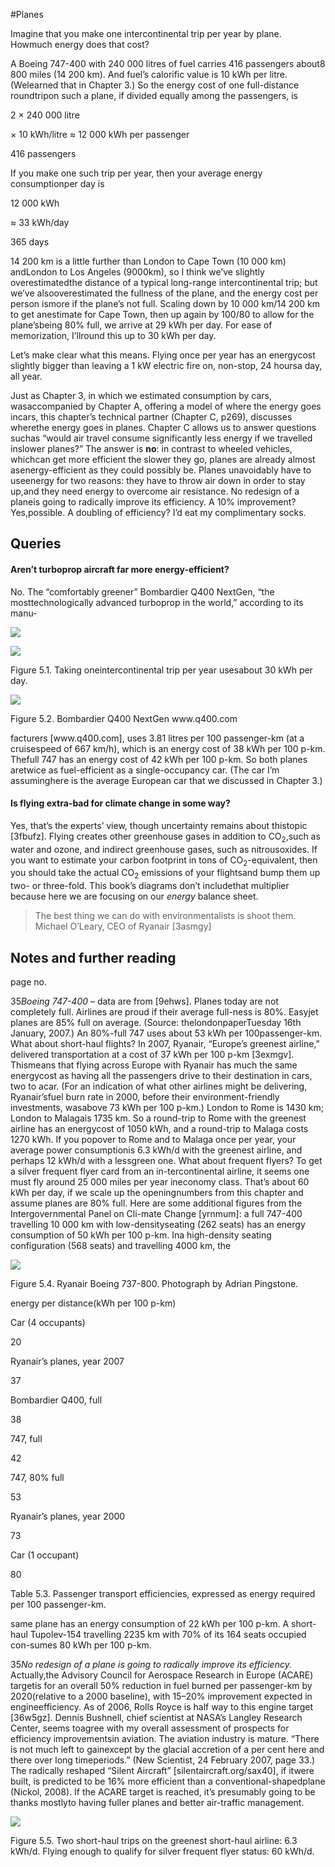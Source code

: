 #Planes

Imagine that you make one intercontinental trip per year by plane.
Howmuch energy does that cost?

A Boeing 747-400 with 240 000 litres of fuel carries 416 passengers
about8 800 miles (14 200 km). And fuel's calorific value is 10 kWh per
litre. (Welearned that in Chapter 3.) So the energy cost of one
full-distance roundtripon such a plane, if divided equally among the
passengers, is

2 × 240 000 litre

× 10 kWh/litre ≈ 12 000 kWh per passenger

416 passengers

If you make one such trip per year, then your average energy
consumptionper day is

12 000 kWh

≈ 33 kWh/day

365 days

14 200 km is a little further than London to Cape Town (10 000 km)
andLondon to Los Angeles (9000km), so I think we've slightly
overestimatedthe distance of a typical long-range intercontinental trip;
but we've alsooverestimated the fullness of the plane, and the energy
cost per person ismore if the plane's not full. Scaling down by 10 000
km/14 200 km to get anestimate for Cape Town, then up again by 100/80 to
allow for the plane'sbeing 80% full, we arrive at 29 kWh per day. For
ease of memorization, I'llround this up to 30 kWh per day.

Let's make clear what this means. Flying once per year has an energycost
slightly bigger than leaving a 1 kW electric fire on, non-stop, 24
hoursa day, all year.

Just as Chapter 3, in which we estimated consumption by cars,
wasaccompanied by Chapter A, offering a model of where the energy goes
incars, this chapter's technical partner (Chapter C, p269), discusses
wherethe energy goes in planes. Chapter C allows us to answer questions
suchas "would air travel consume significantly less energy if we
travelled inslower planes?"  The answer is **no**: in contrast to wheeled
vehicles, whichcan get more efficient the slower they go, planes are
already almost asenergy-efficient as they could possibly be. Planes
unavoidably have to useenergy for two reasons: they have to throw air
down in order to stay up,and they need energy to overcome air
resistance. No redesign of a planeis going to radically improve its
efficiency. A 10% improvement? Yes,possible. A doubling of efficiency?
I'd eat my complimentary socks.

Queries
-------

#### Aren't turboprop aircraft far more energy-efficient?

No. The "comfortably greener"  Bombardier Q400 NextGen, "the
mosttechnologically advanced turboprop in the world,"  according to its
manu-

![](images/figure334.png)

![](images/figure29.png)

Figure 5.1. Taking oneintercontinental trip per year usesabout 30 kWh
per day.

![](images/figure30.png)

Figure 5.2. Bombardier Q400 NextGen www.q400.com

facturers [www.q400.com], uses 3.81 litres per 100 passenger-km (at a
cruisespeed of 667 km/h), which is an energy cost of 38 kWh per 100
p-km. Thefull 747 has an energy cost of 42 kWh per 100 p-km. So both
planes aretwice as fuel-efficient as a single-occupancy car. (The car
I'm assuminghere is the average European car that we discussed in
Chapter 3.)

#### Is flying extra-bad for climate change in some way?

Yes, that's the experts' view, though uncertainty remains about
thistopic [3fbufz]. Flying creates other greenhouse gases in addition to
CO~2~,such as water and ozone, and indirect greenhouse gases, such as
nitrousoxides. If you want to estimate your carbon footprint in tons of
CO~2~-equivalent, then you should take the actual CO~2~ emissions of
your flightsand bump them up two- or three-fold. This book's diagrams
don't includethat multiplier because here we are focusing on our
*energy* balance sheet.

> The best thing we can do with environmentalists is shoot them. Michael
> O'Leary, CEO of Ryanair [3asmgy]

Notes and further reading
-------------------------

page no.

35*Boeing 747-400* – data are from [9ehws]. Planes today are not
completely full. Airlines are proud if their average full-ness is 80%.
Easyjet planes are 85% full on average. (Source: thelondonpaperTuesday
16th January, 2007.) An 80%-full 747 uses about 53 kWh per
100passenger-km. What about short-haul flights? In 2007, Ryanair,
"Europe's greenest airline," delivered transportation at a cost of 37 kWh
per 100 p-km [3exmgv]. Thismeans that flying across Europe with Ryanair
has much the same energycost as having all the passengers drive to their
destination in cars, two to acar. (For an indication of what other
airlines might be delivering, Ryanair'sfuel burn rate in 2000, before
their environment-friendly investments, wasabove 73 kWh per 100 p-km.)
London to Rome is 1430 km; London to Malagais 1735 km. So a round-trip
to Rome with the greenest airline has an energycost of 1050 kWh, and a
round-trip to Malaga costs 1270 kWh. If you popover to Rome and to
Malaga once per year, your average power consumptionis 6.3 kWh/d with
the greenest airline, and perhaps 12 kWh/d with a lessgreen one. What
about frequent flyers? To get a silver frequent flyer card from an
in-tercontinental airline, it seems one must fly around 25 000 miles per
year ineconomy class. That's about 60 kWh per day, if we scale up the
openingnumbers from this chapter and assume planes are 80% full. Here are
some additional figures from the Intergovernmental Panel on Cli-mate
Change [yrnmum]: a full 747-400 travelling 10 000 km with
low-densityseating (262 seats) has an energy consumption of 50 kWh per
100 p-km. Ina high-density seating configuration (568 seats) and
travelling 4000 km, the

![](images/figure31.png)

Figure 5.4. Ryanair Boeing 737-800. Photograph by Adrian Pingstone.

energy per distance(kWh per 100 p-km)

Car (4 occupants)

20

Ryanair's planes, year 2007

37

Bombardier Q400, full

38

747, full

42

747, 80% full

53

Ryanair's planes, year 2000

73

Car (1 occupant)

80

Table 5.3. Passenger transport efficiencies, expressed as energy
required per 100 passenger-km.

same plane has an energy consumption of 22 kWh per 100 p-km. A
short-haul Tupolev-154 travelling 2235 km with 70% of its 164 seats
occupied con-sumes 80 kWh per 100 p-km.

35*No redesign of a plane is going to radically improve its efficiency.*
Actually,the Advisory Council for Aerospace Research in Europe (ACARE)
targetis for an overall 50% reduction in fuel burned per passenger-km by
2020(relative to a 2000 baseline), with 15–20% improvement expected in
engineefficiency. As of 2006, Rolls Royce is half way to this engine
target [36w5gz]. Dennis Bushnell, chief scientist at NASA's Langley
Research Center, seems toagree with my overall assessment of prospects
for efficiency improvementsin aviation. The aviation industry is mature.
"There is not much left to gainexcept by the glacial accretion of a per
cent here and there over long timeperiods."  (New Scientist, 24 February
2007, page 33.) The radically reshaped "Silent Aircraft" 
[silentaircraft.org/sax40], if itwere built, is predicted to be 16% more
efficient than a conventional-shapedplane (Nickol, 2008). If the ACARE
target is reached, it's presumably going to be thanks mostlyto having
fuller planes and better air-traffic management.

![](images/figure32.png)

Figure 5.5. Two short-haul trips on the greenest short-haul airline: 6.3
kWh/d. Flying enough to qualify for silver frequent flyer status: 60
kWh/d.
